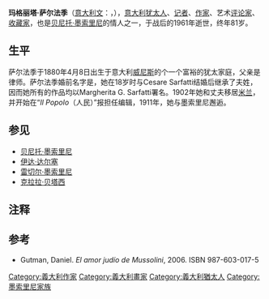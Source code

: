 '''玛格丽塔·萨尔法季'''（[[意大利语|意大利文]]：'''{{lang|it|Margherita Grassini Sarfatti}}'''，{{bd|1880年|4月8日|1961年|10月30日}}），[[意大利|意大利]][[犹太人|犹太人]]、[[记者|记者]]、[[作家|作家]]、艺术[[评论家|评论家]]、[[收藏家|收藏家]]，也是[[贝尼托·墨索里尼|贝尼托·墨索里尼]]的情人之一，于战后的1961年逝世，终年81岁。

==生平==
萨尔法季于1880年4月8日出生于意大利[[威尼斯|威尼斯]]的个一个富裕的犹太家庭，父亲是律师。萨尔法季婚前名字是'''{{lang|it|Margherita Grassini}}'''，她在18岁时与Cesare Sarfatti结婚后继承了夫姓，因而她所有的作品均以Margherita G. Sarfatti署名。1902年她和丈夫移居[[米兰|米兰]]，并开始在“''Il Popolo''（人民）”报担任编辑，1911年，她与墨索里尼邂逅。

==参见==
*[[贝尼托·墨索里尼|贝尼托·墨索里尼]]
*[[伊达·达尔塞|伊达·达尔塞]]
*[[雷切尔·墨索里尼|雷切尔·墨索里尼]]
*[[克拉拉·贝塔西|克拉拉·贝塔西]]

==注释==
{{reflist}}

==参考==
{{cite book
  |author = Margherita G. Sarfatti
  | authorlink = 玛格丽塔·萨尔法季
  | others = 由Frederic Whyte翻译
  | title = ''The Life Of Benito Mussolini''
  | origyear= 1925年
  | url= http://www.archive.org/details/lifeofbenitomuss013661mbp
  | format= PDF/txt
  | accessdate= 2008年4月7日
  | publisher= Frederick A. Stokes Company
  | language= 英语}}
* Gutman, Daniel. ''El amor judío de Mussolini'', 2006. ISBN 987-603-017-5

{{Authority control}}
{{貝尼托·墨索里尼}}
{{Italy-bio-stub}}

{{DEFAULTSORT:Sarfatti, Margherita }}
[[Category:義大利作家|Category:義大利作家]]
[[Category:義大利畫家|Category:義大利畫家]]
[[Category:義大利猶太人|Category:義大利猶太人]]
[[Category:墨索里尼家族|Category:墨索里尼家族]]